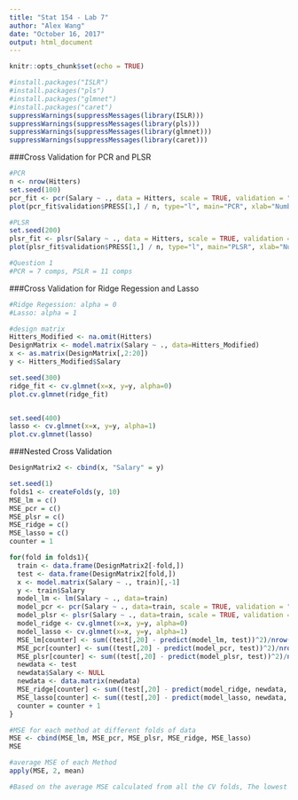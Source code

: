 ```yaml
---
title: "Stat 154 - Lab 7"
author: "Alex Wang"
date: "October 16, 2017"
output: html_document
---
```


```r
knitr::opts_chunk$set(echo = TRUE)
```

```r

#install.packages("ISLR")
#install.packages("pls")
#install.packages("glmnet")
#install.packages("caret")
suppressWarnings(suppressMessages(library(ISLR)))
suppressWarnings(suppressMessages(library(pls)))
suppressWarnings(suppressMessages(library(glmnet)))
suppressWarnings(suppressMessages(library(caret)))

```

###Cross Validation for PCR and PLSR

```r

#PCR
n <- nrow(Hitters)
set.seed(100)
pcr_fit <- pcr(Salary ~ ., data = Hitters, scale = TRUE, validation = "CV", segments=10)
plot(pcr_fit$validation$PRESS[1,] / n, type="l", main="PCR", xlab="Number of Components", ylab="CV MSE")

#PLSR
set.seed(200)
plsr_fit <- plsr(Salary ~ ., data = Hitters, scale = TRUE, validation = "CV", segments=10)
plot(plsr_fit$validation$PRESS[1,] / n, type="l", main="PLSR", xlab="Number of Components", ylab="CV MSE")

#Question 1
#PCR = 7 comps, PSLR = 11 comps

```

###Cross Validation for Ridge Regession and Lasso

```r

#Ridge Regession: alpha = 0
#Lasso: alpha = 1

#design matrix
Hitters_Modified <- na.omit(Hitters)
DesignMatrix <- model.matrix(Salary ~ ., data=Hitters_Modified)
x <- as.matrix(DesignMatrix[,2:20])
y <- Hitters_Modified$Salary

set.seed(300)
ridge_fit <- cv.glmnet(x=x, y=y, alpha=0)
plot.cv.glmnet(ridge_fit)


set.seed(400)
lasso <- cv.glmnet(x=x, y=y, alpha=1)
plot.cv.glmnet(lasso)

```

###Nested Cross Validation

```r

DesignMatrix2 <- cbind(x, "Salary" = y)

set.seed(1)
folds1 <- createFolds(y, 10)
MSE_lm = c()
MSE_pcr = c()
MSE_plsr = c()
MSE_ridge = c()
MSE_lasso = c()
counter = 1

for(fold in folds1){
  train <- data.frame(DesignMatrix2[-fold,])
  test <- data.frame(DesignMatrix2[fold,])
  x <- model.matrix(Salary ~ ., train)[,-1]
  y <- train$Salary
  model_lm <- lm(Salary ~ ., data=train)
  model_pcr <- pcr(Salary ~ ., data=train, scale = TRUE, validation = "CV", segments=10)
  model_plsr <- plsr(Salary ~ ., data=train, scale = TRUE, validation = "CV", segments=10)
  model_ridge <- cv.glmnet(x=x, y=y, alpha=0)
  model_lasso <- cv.glmnet(x=x, y=y, alpha=1)
  MSE_lm[counter] <- sum((test[,20] - predict(model_lm, test))^2)/nrow(test)
  MSE_pcr[counter] <- sum((test[,20] - predict(model_pcr, test))^2)/nrow(test)
  MSE_plsr[counter] <- sum((test[,20] - predict(model_plsr, test))^2)/nrow(test)
  newdata <- test
  newdata$Salary <- NULL
  newdata <- data.matrix(newdata)
  MSE_ridge[counter] <- sum((test[,20] - predict(model_ridge, newdata, s="lambda.min"))^2)/nrow(test)
  MSE_lasso[counter] <- sum((test[,20] - predict(model_lasso, newdata, s="lambda.min"))^2)/nrow(test)
  counter = counter + 1
}

#MSE for each method at different folds of data
MSE <- cbind(MSE_lm, MSE_pcr, MSE_plsr, MSE_ridge, MSE_lasso)
MSE

#average MSE of each Method
apply(MSE, 2, mean)

#Based on the average MSE calculated from all the CV folds, The lowest MSE came from the Lasso model.

```

